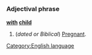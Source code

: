 =={{en}}==
===Adjectival phrase===
'''[[with]] [[child]]'''

#(''dated or Biblical'') [[Pregnant]].

[[Category:English language]]